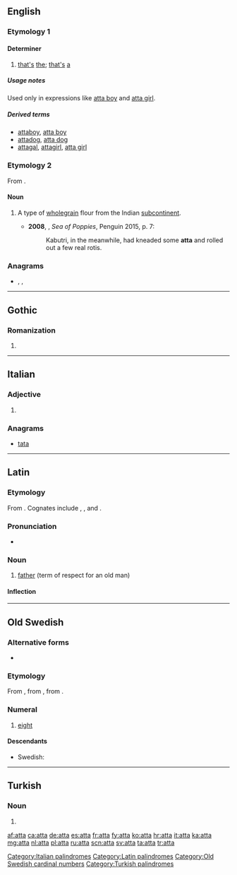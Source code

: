 {{also|Atta|attá|átta|åtta}}
==English==

===Etymology 1===
{{rfe|lang=en}}

====Determiner====
{{en-det}}

# [[that]][['s]] [[the]]; [[that]][['s]] [[a]]

=====Usage notes=====
Used only in expressions like [[atta boy]] and [[atta girl]].

=====Derived terms=====
* [[attaboy]], [[atta boy]]
* [[attadog]], [[atta dog]]
* [[attagal]], [[attagirl]], [[atta girl]]

===Etymology 2===
From {{etyl|hi|en}} {{m|hi|आटा|tr=āṭā||flour, farina, dough}}.

====Noun====
{{en-noun|-}}

# {{lb|en|India}} A type of [[wholegrain]] flour from the Indian [[subcontinent]].
#* '''2008''', {{w|Amitav Ghosh}}, ''Sea of Poppies'', Penguin 2015, p. 7:
#*: Kabutri, in the meanwhile, had kneaded some '''atta''' and rolled out a few real rotis.

===Anagrams===
* {{l|en|ta ta}}, {{l|en|ta-ta}}, {{l|en|tata}}

----

==Gothic==

===Romanization===
{{got-rom}}

# {{got-romanization of|𐌰𐍄𐍄𐌰}}

----

==Italian==

===Adjective===
{{head|it|adjective form}}

# {{feminine singular of|atto|lang=it}}

===Anagrams===
* [[tata#Italian|tata]]

[[Category:Italian palindromes]]

----

==Latin==

===Etymology===
From {{etyl|ine-pro|la}} {{m|ine-pro|*átta||father}}. Cognates include {{etyl|hit|-}} {{m|hit|𒀜𒋫𒀸|tr=attas|sc=Xsux}}, {{etyl|got|-}} {{m|got|𐌰𐍄𐍄𐌰|sc=Goth}}, {{etyl|cu|-}} {{m|cu|отьць}} and {{etyl|grc|-}} {{m|grc|sc=polytonic|ἄττα}}.

===Pronunciation===
* {{la-pronunc|atta}}

===Noun===
{{la-noun|atta||attae|m|first}}

# [[father]] (term of respect for an old man)

====Inflection====
{{la-decl-1st|att}}

[[Category:Latin palindromes]]

----

==Old Swedish==

===Alternative forms===
* {{l|gmq-osw|ata|āta}}

===Etymology===
From {{etyl|non|gmq-osw}} {{m|non|átta}}, from {{etyl|gem-pro|gmq-osw}} {{m|gem-pro|*ahtōu}}, from {{etyl|ine-pro|gmq-osw}} {{m|ine-pro|*oḱtṓw}}.

===Numeral===
{{head|gmq-osw|numeral|head=ātta}}

# [[eight]]

====Descendants====
* Swedish: {{l|sv|åtta}}

[[Category:Old Swedish cardinal numbers]]

----

==Turkish==

===Noun===
{{head|tr|noun form}}

# {{inflection of|at||s|loc|lang=tr}}

[[Category:Turkish palindromes]]

[[af:atta]]
[[ca:atta]]
[[de:atta]]
[[es:atta]]
[[fr:atta]]
[[fy:atta]]
[[ko:atta]]
[[hr:atta]]
[[it:atta]]
[[ka:atta]]
[[mg:atta]]
[[nl:atta]]
[[pl:atta]]
[[ru:atta]]
[[scn:atta]]
[[sv:atta]]
[[ta:atta]]
[[tr:atta]]